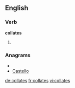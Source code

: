 
==English==

===Verb===
'''collates'''

# {{third-person singular of|[[collate]]}}

===Anagrams===
* {{alphagram|acellost}}
* [[Castello#English|Castello]]


[[de:collates]]
[[fr:collates]]
[[vi:collates]]